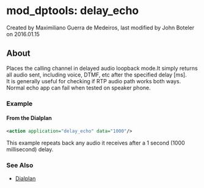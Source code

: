 
# mod_dptools: delay_echo 

 Created by  Maximiliano Guerra de Medeiros, last modified by  John Boteler on 2016.01.15

## About

Places the calling channel in delayed audio loopback mode.It simply returns all audio sent, including voice, DTMF, etc after the specified delay \[ms\].  
It is generally useful for checking if RTP audio path works both ways. Normal echo app can fail when tested on speaker phone.

### Example

#### From the Dialplan

```xml
<action application="delay_echo" data="1000"/>
```

This example repeats back any audio it receives after a 1 second (1000 millisecond) delay.

### See Also

* [Dialplan](../../Dialplan/index.mdx#0-about)


